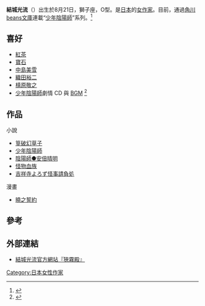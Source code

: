 {{blpsources|time=2014-05-16T03:04:01+00:00}}
{{expand|time=2014-05-16T03:04:01+00:00}}

'''結城光流'''（{{bd||8月21日}}）出生於8月21日，獅子座，O型。是[[日本|日本]]的[[女作家|女作家]]。目前，通過[[角川beans文庫|角川beans文庫]]連載“[[少年陰陽師|少年陰陽師]]”系列。<ref name = "《少年陰陽師》結城光流來台簽名會專訪 因不想讀書而展開寫作生涯_2019">{{cite web | title = 《少年陰陽師》結城光流來台簽名會專訪 因不想讀書而展開寫作生涯 | url = https://gnn.gamer.com.tw/6/84066.html | publisher = 巴哈姆特電玩資訊站 | language = zh-tw | accessdate = 2019-01-30 | archive-date = 2018-07-16 | archive-url = https://web.archive.org/web/20180716082331/https://gnn.gamer.com.tw/6/84066.html | dead-url = no }}</ref>

== 喜好 ==
* [[紅茶|紅茶]]
* [[寶石|寶石]]
* [[中島美雪|中島美雪]]
* [[織田裕二|織田裕二]]
* [[槙原敬之|槙原敬之]]
* [[少年陰陽師|少年陰陽師]]劇情 CD 與 [[BGM|BGM]] <ref name = "少年陰陽師(肆拾肆)凝聚之牆，原文名稱：こごりの囲にもの騒げ_2016">{{cite web | title = 少年陰陽師(肆拾肆)凝聚之牆，原文名稱：こごりの囲にもの騒げ | url = https://www.books.com.tw/products/0010711202 | publisher = 皇冠 | author = 結城光流，譯者：涂愫芸 | isbn = 9789573332213 | language = zh-tw | date = 2016-04-11 | access-date = 2019-01-30 | archive-date = 2019-04-22 | archive-url = https://web.archive.org/web/20190422101005/https://www.books.com.tw/products/0010711202 | dead-url = no }}</ref>

== 作品 ==	
小說
*[[篁破幻草子|篁破幻草子]]
*[[少年陰陽師|少年陰陽師]]	
*[[陰陽師●安倍晴明|陰陽師●安倍晴明]]
*[[怪物血族|怪物血族]]
*[[吉祥寺よろず怪事請負処|吉祥寺よろず怪事請負処]]
漫畫
*[[曉之誓約|曉之誓約]]

==參考==
{{Reflist}}

== 外部連結 ==	
*[http://www.yuki-mitsuru.com/ 結城光流官方網站『狹霧殿』] {{Wayback|url=http://www.yuki-mitsuru.com/ |date=20100525210903 }}

{{DEFAULTSORT:Yuki Mitsuru}}
[[Category:日本女性作家|Category:日本女性作家]]